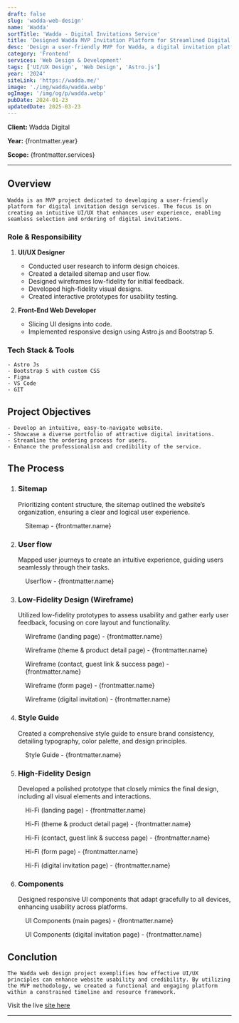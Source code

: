 ```yaml
---
draft: false
slug: 'wadda-web-design'
name: 'Wadda'
sortTitle: 'Wadda - Digital Invitations Service'
title: 'Designed Wadda MVP Invitation Platform for Streamlined Digital Invitations'
desc: 'Design a user-friendly MVP for Wadda, a digital invitation platform! This UI/UX case study explores building an eco-friendly invitation experience.'
category: 'Frontend'
services: 'Web Design & Development'
tags: ['UI/UX Design', 'Web Design', 'Astro.js']
year: '2024'
siteLink: 'https://wadda.me/'
image: './img/wadda/wadda.webp'
ogImage: '/img/og/p/wadda.webp'
pubDate: 2024-01-23
updatedDate: 2025-03-23
---
```


**Client:** Wadda Digital

**Year:** {frontmatter.year}

**Scope:** {frontmatter.services}

---


## Overview

    Wadda is an MVP project dedicated to developing a user-friendly platform for digital invitation design services. The focus is on creating an intuitive UI/UX that enhances user experience, enabling seamless selection and ordering of digital invitations.

### Role & Responsibility

1. **UI/UX Designer**

   - Conducted user research to inform design choices.
   - Created a detailed sitemap and user flow.
   - Designed wireframes low-fidelity for initial feedback.
   - Developed high-fidelity visual designs.
   - Created interactive prototypes for usability testing.

2. **Front-End Web Developer**
   - Slicing UI designs into code.
   - Implemented responsive design using Astro.js and Bootstrap 5.

### Tech Stack & Tools

    - Astro Js
    - Bootstrap 5 with custom CSS
    - Figma
    - VS Code
    - GIT

## Project Objectives

    - Develop an intuitive, easy-to-navigate website.
    - Showcase a diverse portfolio of attractive digital invitations.
    - Streamline the ordering process for users.
    - Enhance the professionalism and credibility of the service.

## The Process

1. ### Sitemap
   Prioritizing content structure, the sitemap outlined the website’s organization, ensuring a clear and logical user experience.

<figure>
  <Picture src={sitemap} alt='sitemap' formats={['avif', 'webp']}/>
  <figcaption class='text-center'>Sitemap - {frontmatter.name}</figcaption>
</figure>

2. ### User flow
   Mapped user journeys to create an intuitive experience, guiding users seamlessly through their tasks.

<figure>
  <Picture src={userflow} alt='userflow' formats={['avif', 'webp']}/>
  <figcaption class='text-center'>Userflow - {frontmatter.name}</figcaption>
</figure>

3. ### Low-Fidelity Design (Wireframe)
   Utilized low-fidelity prototypes to assess usability and gather early user feedback, focusing on core layout and functionality.

<figure>
  <Picture src={wOne} alt='wireframe' formats={['avif', 'webp']}/>
  <figcaption class='text-center'>
    Wireframe (landing page) - {frontmatter.name}
  </figcaption>
</figure>

<figure>
  <Picture src={wTwo} alt='wireframe' formats={['avif', 'webp']}/>
  <figcaption class='text-center'>
    Wireframe (theme & product detail page) - {frontmatter.name}
  </figcaption>
</figure>

<figure>
  <Picture src={wThree} alt='wireframe' formats={['avif', 'webp']}/>
  <figcaption class='text-center'>
    Wireframe (contact, guest link & success page) - {frontmatter.name}
  </figcaption>
</figure>

<figure>
  <Picture src={wFour} alt='wireframe' formats={['avif', 'webp']}/>
  <figcaption class='text-center'>
    Wireframe (form page) - {frontmatter.name}
  </figcaption>
</figure>

<figure>
  <Picture src={wFive} alt='wireframe' formats={['avif', 'webp']}/>
  <figcaption class='text-center'>
    Wireframe (digital invitation) - {frontmatter.name}
  </figcaption>
</figure>

4. ### Style Guide
   Created a comprehensive style guide to ensure brand consistency, detailing typography, color palette, and design principles.

<figure>
  <Picture src={style} alt='style guide' formats={['avif', 'webp']}/>
  <figcaption class='text-center'>Style Guide - {frontmatter.name}</figcaption>
</figure>

5. ### High-Fidelity Design
   Developed a polished prototype that closely mimics the final design, including all visual elements and interactions.

<figure>
  <Picture src={hifiOne} alt='high fidelity design' formats={['avif', 'webp']}/>
  <figcaption class='text-center'>
    Hi-Fi (landing page) - {frontmatter.name}
  </figcaption>
</figure>

<figure>
  <Picture src={hifiTwo} alt='high fidelity design' formats={['avif', 'webp']}/>
  <figcaption class='text-center'>
    Hi-Fi (theme & product detail page) - {frontmatter.name}
  </figcaption>
</figure>

<figure>
  <Picture src={hifiThree} alt='high fidelity design' formats={['avif', 'webp']}/>
  <figcaption class='text-center'>
    Hi-Fi (contact, guest link & success page) - {frontmatter.name}
  </figcaption>
</figure>

<figure>
  <Picture src={hifiFour} alt='high fidelity design' formats={['avif', 'webp']}/>
  <figcaption class='text-center'>
    Hi-Fi (form page) - {frontmatter.name}
  </figcaption>
</figure>

<figure>
  <Picture src={hifiFive} alt='high fidelity design' formats={['avif', 'webp']}/>
  <figcaption class='text-center'>
    Hi-Fi (digital invitation page) - {frontmatter.name}
  </figcaption>
</figure>

6. ### Components
   Designed responsive UI components that adapt gracefully to all devices, enhancing usability across platforms.

<figure>
  <Picture src={cOne} alt='ui components' formats={['avif', 'webp']}/>
  <figcaption class='text-center'>
    UI Components (main pages) - {frontmatter.name}
  </figcaption>
</figure>

<figure>
  <Picture src={cTwo} alt='ui components' formats={['avif', 'webp']}/>
  <figcaption class='text-center'>
    UI Components (digital invitation page) - {frontmatter.name}
  </figcaption>
</figure>

## Conclution

    The Wadda web design project exemplifies how effective UI/UX principles can enhance website usability and credibility. By utilizing the MVP methodology, we created a functional and engaging platform within a constrained timeline and resource framework.

Visit the live <a href='https://wadda.me' target='_blank'>site here</a>

<a href={frontmatter.siteLink} target='_blank'>
  <Picture src={mockup} alt='mockup design' formats={['avif', 'webp']}/>
</a>

---
